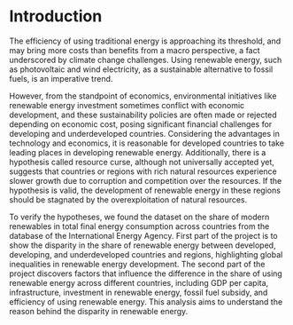 # Introduction

The efficiency of using traditional energy is approaching its threshold,  and may bring more costs than benefits from a macro perspective, a fact underscored by climate change challenges. Using renewable energy, such as photovoltaic and wind electricity, as a sustainable alternative to fossil fuels, is an imperative trend. 

However, from the standpoint of economics, environmental initiatives like renewable energy investment sometimes conflict with economic development, and these sustainability policies are often made or rejected depending on economic cost, posing significant financial challenges for developing and underdeveloped countries. Considering the advantages in technology and economics, it is reasonable for developed countries to take leading places in developing renewable energy. Additionally, there is a hypothesis called resource curse, although not universally accepted yet, suggests that countries or regions with rich natural resources experience slower growth due to corruption and competition over the resources. If the hypothesis is valid, the development of renewable energy in these regions should be stagnated by the overexploitation of natural resources.

To verify the hypotheses, we found the dataset on the share of modern renewables in total final energy consumption across countries from the database of the International Energy Agency. First part of the project is to show the disparity in the share of renewable energy between developed, developing, and underdeveloped countries and regions, highlighting global inequalities in renewable energy development.
The second part of the project discovers factors that influence the difference in the share of using renewable energy across different countries, including GDP per capita, infrastructure, investment in renewable energy, fossil fuel subsidy, and efficiency of using renewable energy. This analysis aims to understand the reason behind the disparity in renewable energy.
